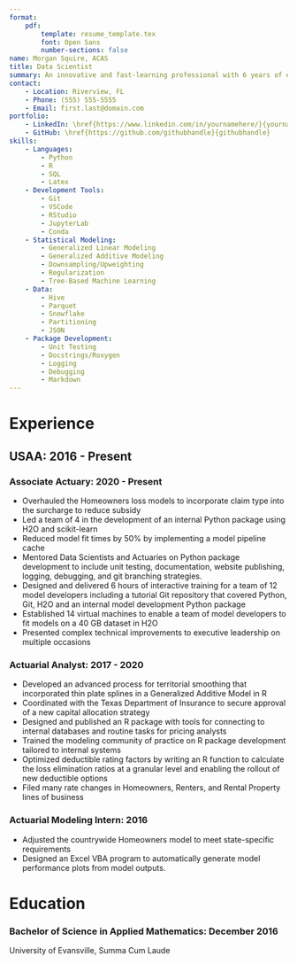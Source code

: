 ```yaml
---
format: 
    pdf:
        template: resume_template.tex
        font: Open Sans
        number-sections: false
name: Morgan Squire, ACAS
title: Data Scientist
summary: An innovative and fast-learning professional with 6 years of experience with a track record for modernizing and automating analytical processes.
contact:
    - Location: Riverview, FL
    - Phone: (555) 555-5555
    - Email: first.last@domain.com
portfolio:
    - LinkedIn: \href{https://www.linkedin.com/in/yournamehere/}{yournamehere}
    - GitHub: \href{https://github.com/githubhandle}{githubhandle}
skills:
    - Languages:
        - Python
        - R
        - SQL
        - Latex
    - Development Tools:
        - Git
        - VSCode
        - RStudio
        - JupyterLab
        - Conda
    - Statistical Modeling:
        - Generalized Linear Modeling
        - Generalized Additive Modeling
        - Downsampling/Upweighting
        - Regularization
        - Tree-Based Machine Learning
    - Data:
        - Hive
        - Parquet
        - Snowflake
        - Partitioning
        - JSON
    - Package Development:
        - Unit Testing
        - Docstrings/Roxygen
        - Logging
        - Debugging
        - Markdown
---
```

# Experience

## USAA: 2016 - Present

### Associate Actuary: 2020 - Present

* Overhauled the Homeowners loss models to incorporate claim type into the surcharge to reduce subsidy
* Led a team of 4 in the development of an internal Python package using H2O and scikit-learn
* Reduced model fit times by 50% by implementing a model pipeline cache
* Mentored Data Scientists and Actuaries on Python package development to include unit testing, documentation, website publishing, logging, debugging, and git branching strategies.
* Designed and delivered 6 hours of interactive training for a team of 12 model developers including a tutorial Git repository that covered Python, Git, H2O and an internal model development Python package
* Established 14 virtual machines to enable a team of model developers to fit models on a 40 GB dataset in H2O
* Presented complex technical improvements to executive leadership on multiple occasions

### Actuarial Analyst: 2017 - 2020

* Developed an advanced process for territorial smoothing that incorporated thin plate splines in a Generalized Additive Model in R
* Coordinated with the Texas Department of Insurance to secure approval of a new capital allocation strategy
* Designed and published an R package with tools for connecting to internal databases and routine tasks for pricing analysts
* Trained the modeling community of practice on R package development tailored to internal systems
* Optimized deductible rating factors by writing an R function to calculate the loss elimination ratios at a granular level and enabling the rollout of new deductible options
* Filed many rate changes in Homeowners, Renters, and Rental Property lines of business

### Actuarial Modeling Intern: 2016

* Adjusted the countrywide Homeowners model to meet state-specific requirements
* Designed an Excel VBA program to automatically generate model performance plots from model outputs.

# Education

### Bachelor of Science in Applied Mathematics: December 2016

University of Evansville, Summa Cum Laude